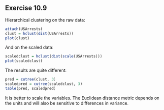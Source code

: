 Exercise 10.9
-------------

Hierarchical clustering on the raw data:

```r
attach(USArrests)
clust = hclust(dist(USArrests))
plot(clust)
```

And on the scaled data:

```r
scaledclust = hclust(dist(scale(USArrests)))
plot(scaledclust)
```

The results are quite different:

```r
pred = cutree(clust, 3)
scaledpred = cutree(scaledclust, 3)
table(pred, scaledpred)
```

It is better to scale the variables. The Euclidean distance metric depends on the units and will also be sensitive to differences in variance. 